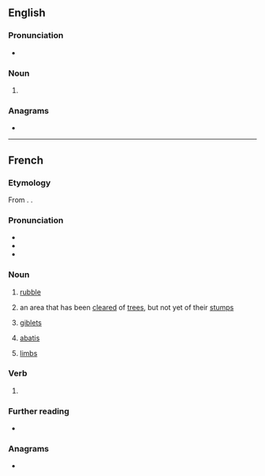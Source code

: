 ==English==

===Pronunciation===
* {{a|GenAm}} {{IPA|en|/ˈæbətəs/|/ˈæbəti/}}

===Noun===
{{en-noun|abattis|+}}

# {{alternative spelling of|en|abatis}}

===Anagrams===
* {{anagrams|en|a=aabistt|abitats}}

----

==French==

===Etymology===
From {{inh|fr|fro|abatëiz}}. {{surf|fr|abattre|-is|t1=to cut down}}.

===Pronunciation===
* {{fr-IPA}}
* {{audio|fr|LL-Q150 (fra)-Lepticed7-abattis.wav|Audio}}
* {{audio|fr|LL-Q150 (fra)-DenisdeShawi-abattis.wav|Audio (CAN)}}

===Noun===
{{fr-noun|m}}

# [[rubble]]
# {{lb|fr|Canada}} an area that has been [[clear]]ed of [[tree]]s, but not yet of their [[stump]]s
# {{lb|fr|cooking|plurale tantum}} [[giblet]]s
# {{lb|fr|military}} [[abatis]]
# {{lb|fr|dated|slang|plurale tantum}} [[limb]]s

===Verb===
{{head|fr|verb form}}

# {{inflection of|fr|abattre||1//2|s|phis}}

===Further reading===
* {{R:TLFi}}

===Anagrams===
* {{l|fr|battais}}